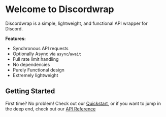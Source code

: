 # Welcome to Discordwrap
 
Discordwrap is a simple, lightweight, and functional API wrapper for Discord.

**Features:**
- Synchronous API requests
- Optionally Async via `async`/`await`
- Full rate limit handling
- No dependencies
- Purely Functional design
- Extremely lightweight

## Getting Started

First time? No problem! Check out our [Quickstart](/quickstart), or if you want to jump in the deep end, check out our [API Reference](/api)
